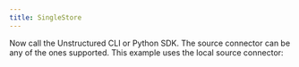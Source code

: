 ```yaml
---
title: SingleStore
---
```



<NewDocument />


<SharedSingleStore />
<SharedAPIKeyURL/>

Now call the Unstructured CLI or Python SDK. The source connector can be any of the ones supported. This example uses the local source connector:


<CodeGroup>

  <SingleStoreAPISh />

  <SingleStoreAPIPyV2 />

</CodeGroup>